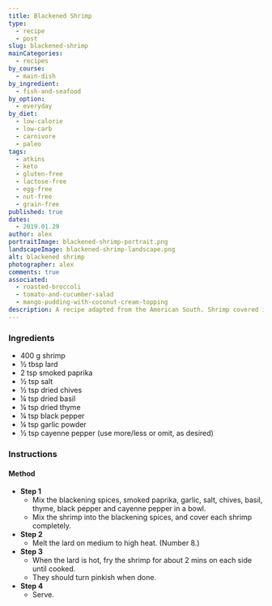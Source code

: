 ```yaml
---
title: Blackened Shrimp
type:
  - recipe
  - post
slug: blackened-shrimp
mainCategories:
  - recipes
by_course:
  - main-dish
by_ingredient:
  - fish-and-seafood
by_option:
  - everyday
by_diet:
  - low-calorie
  - low-carb
  - carnivore
  - paleo
tags:
  - atkins
  - keto
  - gluten-free
  - lactose-free
  - egg-free
  - nut-free
  - grain-free
published: true
dates:
  - 2019.01.29
author: alex
portraitImage: blackened-shrimp-portrait.png
landscapeImage: blackened-shrimp-landscape.png
alt: blackened shrimp
photographer: alex
comments: true
associated:
  - roasted-broccoli
  - tomato-and-cucumber-salad
  - mango-pudding-with-coconut-cream-topping
description: A recipe adapted from the American South. Shrimp covered in spices and sizzled in lard instead of butter to make it lactose-free. Carl absolutely loves this recipe!
---
```


<Ingredients>

### Ingredients

- 400 g shrimp
- ½ tbsp lard
- 2 tsp smoked paprika
- ½ tsp salt
- ½ tsp dried chives
- ¼ tsp dried basil
- ¼ tsp dried thyme
- ¼ tsp black pepper
- ¼ tsp garlic powder
- ½ tsp cayenne pepper (use more/less or omit, as desired)

</Ingredients>

<Instructions>

### Instructions

#### Method

- **Step 1**
  - Mix the blackening spices, smoked paprika, garlic, salt, chives, basil, thyme, black pepper and cayenne pepper in a bowl.
  - Mix the shrimp into the blackening spices, and cover each shrimp completely.
- **Step 2**
  - Melt the lard on medium to high heat. (Number 8.)
- **Step 3**
  - When the lard is hot, fry the shrimp for about 2 mins on each side until cooked.
  - They should turn pinkish when done.
- **Step 4**
  - Serve.

</Instructions>
